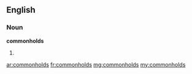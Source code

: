==English==

===Noun===
'''commonholds'''

# {{plural of|commonhold}}

[[ar:commonholds]]
[[fr:commonholds]]
[[mg:commonholds]]
[[my:commonholds]]